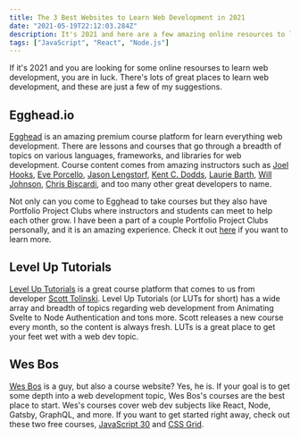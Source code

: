 ```yaml
---
title: The 3 Best Websites to Learn Web Development in 2021
date: "2021-05-19T22:12:03.284Z"
description: It's 2021 and here are a few amazing online resources to learn web development.
tags: ["JavaScript", "React", "Node.js"]
---
```


If it's 2021 and you are looking for some online resourses to learn web development, you are in luck. There's lots of great places to learn web development, and these are just a few of my suggestions.

## Egghead.io

[Egghead](https://egghead.io/) is an amazing premium course platform for learn everything web development. There are lessons and courses that go through a breadth of topics on various languages, frameworks, and libraries for web development. Course content comes from amazing instructors such as [Joel Hooks](https://twitter.com/jhooks), [Eve Porcello](https://twitter.com/eveporcello), [Jason Lengstorf](https://twitter.com/jlengstorf), [Kent C. Dodds](https://twitter.com/kentcdodds), [Laurie Barth](https://twitter.com/laurieontech), [Will Johnson](https://twitter.com/willjohnsonio), [Chris Biscardi](https://twitter.com/chrisbiscardi), and too many other great developers to name. 

Not only can you come to Egghead to take courses but they also have Portfolio Project Clubs where instructors and students can meet to help each other grow. I have been a part of a couple Portfolio Project Clubs personally, and it is an amazing experience. Check it out [here](https://egghead.io/clubs/portfolio-project) if you want to learn more.

## Level Up Tutorials

[Level Up Tutorials](https://www.leveluptutorials.com/) is a great course platform that comes to us from developer [Scott Tolinski](https://twitter.com/stolinski). Level Up Tutorials (or LUTs for short) has a wide array and breadth of topics regarding web development from Animating Svelte to Node Authentication and tons more. Scott releases a new course every month, so the content is always fresh. LUTs is a great place to get your feet wet with a web dev topic.

## Wes Bos

[Wes Bos](https://wesbos.com/courses) is a guy, but also a course website? Yes, he is. If your goal is to get some depth into a web development topic, Wes Bos's courses are the best place to start. Wes's courses cover web dev subjects like React, Node, Gatsby, GraphQL, and more. If you want to get started right away, check out these two free courses,  [JavaScript 30](https://javascript30.com/) and [CSS Grid](https://cssgrid.io/).